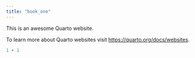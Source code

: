 ```yaml
---
title: "book_one"
---
```


This is an awesome Quarto website.

To learn more about Quarto websites visit <https://quarto.org/docs/websites>.

```r
1 + 1
```
